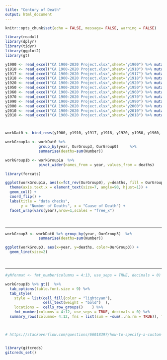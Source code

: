 ```yaml
---
title: "Century of Death"
output: html_document
---
```


```r
knitr::opts_chunk$set(echo = FALSE, message= FALSE, warning = FALSE)
```

```r
library(readxl)
library(dplyr)
library(tidyr)
library(ggplot2)
library(gt)

y1900 <- read_excel("CA 1900-2020 Project.xlsx",sheet="y1900") %>% mutate(year=1900)
y1910 <- read_excel("CA 1900-2020 Project.xlsx",sheet="y1910") %>% mutate(year=1910)
y1917 <- read_excel("CA 1900-2020 Project.xlsx",sheet="y1917") %>% mutate(year=1917)
y1918 <- read_excel("CA 1900-2020 Project.xlsx",sheet="y1918") %>% mutate(year=1918)
y1920 <- read_excel("CA 1900-2020 Project.xlsx",sheet="y1920") %>% mutate(year=1920)
y1950 <- read_excel("CA 1900-2020 Project.xlsx",sheet="y1950") %>% mutate(year=1950)
y1960 <- read_excel("CA 1900-2020 Project.xlsx",sheet="y1960") %>% mutate(year=1960)
y1970 <- read_excel("CA 1900-2020 Project.xlsx",sheet="y1970") %>% mutate(year=1970)
y1990 <- read_excel("CA 1900-2020 Project.xlsx",sheet="y1990") %>% mutate(year=1990)
y2000 <- read_excel("CA 1900-2020 Project.xlsx",sheet="y2000") %>% mutate(year=2000)
y2010 <- read_excel("CA 1900-2020 Project.xlsx",sheet="y2010") %>% mutate(year=2010)
y2018 <- read_excel("CA 1900-2020 Project.xlsx",sheet="y2018") %>% mutate(year=2018)



workDat0 <- bind_rows(y1900, y1910, y1917, y1918, y1920, y1950, y1960, y1970, y1990, y2000, y2010, y2018)
```


```r
workGroup1a <- workDat0 %>% 
               group_by(year, OurGroup3, OurGroup0)     %>% 
               summarise(deaths=sum(Number))                          

workGroup1b <- workGroup1a  %>%
               pivot_wider(names_from = year, values_from = deaths)  

library(forcats)

ggplot(workGroup1a, aes(x=fct_rev(OurGroup0), y=deaths, fill = OurGroup3)) +
  theme(axis.text.x = element_text(size=7, angle=90, hjust=1)) +
  geom_col() +
  coord_flip() +
  labs(title = "data checks",
       y = "Number of Deaths", x = "Cause of Death") +
  facet_wrap(vars(year),nrow=1,scales = "free_x")

```


<br>
<hr>


```r

workGroup3 <- workDat0 %>% group_by(year, OurGroup3)  %>% 
               summarise(deaths=sum(Number)) 

ggplot(workGroup3, aes(x=year, y=deaths, color=OurGroup3)) +
  geom_line(size=2) 
```

<br>
<hr>

```r

#yNformat <- fmt_number(columns = 4:13, use_seps = TRUE, decimals = 0) 

workGroup1b %>% gt()  %>%
  tab_options(table.font.size = 9) %>%
  tab_style(
    style = list(cell_fill(color = "lightcyan"),
                 cell_text(weight = "bold")  ),
    locations =  cells_row_groups()    ) %>%
    fmt_number(columns = 4:12, use_seps = TRUE, decimals = 0) %>%
  summary_rows(columns= 4:12, fns = list(sum = ~sum(.,na.rm = TRUE)), formatter = fmt_number)
  


# https://stackoverflow.com/questions/66018397/how-to-specify-a-custom-formatter-function-gt-table-grand-summary



```





```r
library(gitcreds)
gitcreds_set()


```

